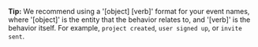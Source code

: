 **Tip:** We recommend using a '[object] [verb]' format for your event names, where '[object]' is the entity that the behavior relates to, and '[verb]' is the behavior itself. For example, `project created`, `user signed up`, or `invite sent`.

